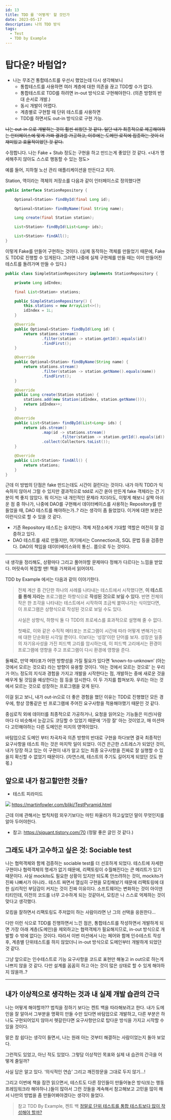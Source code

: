 ```yaml
---
id: 13
title: TDD 를 '어떻게' 할 것인가
date: 2023-05-17
description: 나의 TDD 방식
tags:
  - Test
  - TDD by Example
---
```


# 탑다운? 바텀업?

- 나는 무조건 통합테스트를 우선시 했었는데 다시 생각해보니
  - 통합테스트를 사용하면 여러 계층에 대한 의존을 끊고 TDD할 수가 없다.
  - 통합테스트로 TDD를 하려면 in-out 방식으로 구현해야한다. (의존 방향의 반대 순서로 개발.)
  - 동시 개발이 어렵다.
  - 계층별로 구현할 때 단위 테스트를 사용하면
  - TDD를 하면서도 out-in 방식으로 구현 가능.

~~나는  out-in 으로 개발하는 것이 훨씬 쉬웠던 것 같다. 일단 내가 최종적으로 제공해야하는 인터페이스에 맞게 가짜 결과를 가공하고, 이후에는 도메인 로직에 집중하는 것이 더 재미있고 효율적이었던 것 같다.~~

수정합니다.
나는 Fake + Stub 정도는 구현을 하고 만드는게 좋았던 것 같다.
\<내가 명세해주지 않아도 스스로 행동할 수 있는 정도\>

예를 들어, 지하철 노선 관리 애플리케이션을 만든다고 치자.

Station, 역이라는 객체의 저장소를 다음과 같이 인터페이스로 정의했다면

```java
public interface StationRepository {

    Optional<Station> findById(final Long id);

    Optional<Station> findByName(final String name);

    Long create(final Station station);

    List<Station> findById(List<Long> ids);

    List<Station> findAll();
}
```

이렇게 Fake를 만들어 구현하는 것이다. (실제 동작하는 객체를 만들었기 때문에, Fake도 TDD로 진행할 수 있게된다. 그러면 나중에 실제 구현체를 만들 때는 이미 만들어진 테스트를 돌려가며 만들 수 있다.)

```java
public class SimpleStationRepository implements StationRepository {

    private Long idIndex;

    final List<Station> stations;

    public SimpleStationRepository() {
        this.stations = new ArrayList<>();
        idIndex = 1L;
    }

    @Override
    public Optional<Station> findById(Long id) {
        return stations.stream()
                .filter(station -> station.getId().equals(id))
                .findFirst();
    }

    @Override
    public Optional<Station> findByName(String name) {
        return stations.stream()
                .filter(station -> station.getName().equals(name))
                .findFirst();
    }

    @Override
    public Long create(Station station) {
        stations.add(new Station(idIndex, station.getName()));
        return idIndex++;
    }

    @Override
    public List<Station> findById(List<Long> ids) {
        return ids.stream()
                .map(id -> stations.stream()
                        .filter(station -> station.getId().equals(id)).findFirst().orElseThrow())
                .collect(Collectors.toList());
    }

    @Override
    public List<Station> findAll() {
        return stations;
    }
}

```

근데 이 방법의 단점은 fake 만드는데도 시간이 걸린다는 것이다. 내가 아직 TDD가 익숙하지 않아서 그럴 수 있지만 결과적으로 tdd로 시간 쏟아 만든게 fake 객체라는 건 기분이 썩 좋지 않았다.
뭐 이거는 내 개인적인 문제라 치더라도, 이렇게 해보니 살짝 아쉬운 점 중 하나가, 나중에 DAO를 구현해서 데이터베이스를 사용하는 Repository를 만들었을 때, DAO 테스트를 해야하는가..? 라는 생각이 좀 들었었다.
이거에 대한 보완은 이런식으로 할 수 있을 것 같다.

- 기존 Repository 테스트는 유지한다. 객체 저장소에게 기대할 역할은 여전히 잘 검증하고 있다.
- DAO 테스트를 새로 만들지만, 여기에서는 Connection과, SQL 문법 등을 검증한다. DAO의 책임을 데이터베이스와의 통신.. 쯤으로 두는 것이다.

---

내 생각을 정리해도, 상황마다 그리고 풀어야할 문제마다 정해가 다르다는 느낌을 받았다.
머릿속이 복잡할 땐! 책을 가져와서 읽어야지.

TDD by Example 에서는 다음과 같이 이야기한다.

> 전체 계산 중 간단한 하나의 사례를 나타내는 테스트에서 시작했다면, **이 테스트를 통해 자라는** 프로그램은 하향식으로 **작성된 것으로 보일 수 있다.** 반면 전체의 작은 한 조각을 나타내는 테스트에서 시작하여 조금씩 붙여나가는 식이었다면, 이 프로그램은 상향식으로 작성된 것으로 보일 수도 있다.
>
> 사실은 상향식, 하향식 둘 다 TDD의 프로세스를 효과적으로 설명해 줄 수 없다.
>
> 첫째로, 이와 같은 수직적 메타포는 프로그램이 시간에 따라 어떻게 변해가는지에 대한 단순화된 시각일 뿐이다. 이보다는 ‘성장’이란 단어를 보자. 성장은 일종의 자기유사성을 가진 피드백 고리를 암시하는데, 이 피드백 고리에서는 환경이 프로그램에 영향을 주고 프로그램이 다시 환경에 영향을 준다.
>
둘째로, 만약 메타포가 어떤 방향성을 가질 필요가 있다면 ‘known-to-unknown’ (아는 것에서 모르는 것으로) 라는 방향이 유용할 것이다. ‘아는 것에서 모르는 것으로’ 는 우리가 어느 정도의 지식과 경험을 가지고 개발을 시작한다는 점, 개발하는 중에 새로운 것을 배우게 될 것임을 예상한다는 점 등을 암시한다. 이 두 가지를 합쳐보자. 우리는 아는 것에서 모르는 것으로 성장하는 프로그램을 갖게 된다.
>

이걸 읽고 보니, 내가 out-in으로 더 좋은 경험을 했던 이유는
TDD로 진행했던 모든 경우에, 항상 깡통같은 빈 프로그램에 주어진 요구사항을 적용해야했기 때문인 것 같다.

중심로직 외에 데이터를 최종적으로 가공하거나, 요청을 읽어오는 기능들은 미션/사람마다 다 비슷해서
눈감고도 코딩할 수 있었기 때문에 ‘가장 잘’ 아는 것이었고,
매 미션마다 고민해야하는 다른 도메인은 미지의 영역이었다.

바텀업으로 도메인 부터 차곡차곡 의존 방향의 반대로 구현을 하다보면 결국 최종적인 요구사항을 테스트 하는 것은 마지막 일이 되었다.
이건 은근한 스트레스가 되었던 것이, 내가 당장 하고 있는 이 구현이
내가 알고 있는 최종 요구사항을 진짜로 잘 실행할 수 있을지 확신할 수 없었기 때문이다.
(자연스레, 테스트의 주기도 길어지게 되었던 것도 한 몫.)

## 앞으로 내가 참고할만한 것들?

- 테스트 피라미드

![](https://martinfowler.com/bliki/images/testPyramid/test-pyramid.png)
https://martinfowler.com/bliki/TestPyramid.html

근데 이에 관해서는 법칙처럼 외우기보다는 마틴 파울러가 하고싶었던 말이 무엇인지를 알아 두어야한다.
- 참고: https://sjquant.tistory.com/70 (정말 좋은 글인 것 같다.)


## 그래도 내가 고수하고 싶은 것: Sociable test

나는 협력객체와 함께 검증하는 sociable test를 더 선호하게 되었다.
테스트에 자세한 구현이나 협력객체의 명세가 없기 때문에, 리팩토링이 수월해진다는 큰 메리트가 있기 때문이다.
사실 mockito도 필요한 상황이 있지만 되도록 안쓰려하는 것이, mockito가 진짜 나빠서가 아니라..
테스트 짜면서 열심히 구현을 모킹해놨기 때문에 리팩토링에 대한 심리적인 부담감이 커지는 것이 진짜 이유이다. 소프트웨어는 변화하는 것이 아이덴티티인데, 이전의 코드를 너무 고수하게 되는 것같아서, 모킹은 나 스스로 억제하는 것이 맞다고 생각했다.

모킹을 잘하면서 리팩토링도 주저없이 하는 사람이라면 난 그의 선택을 응원한다...

다만 이런 식으로 TDD를 진행하면서 느낀 점은,
통합테스트를 작성하면서 개발하게 되면 가장 아래 계층(도메인)을 제외하고는 협력객체가 필요해지므로, in-out 방식으로 개발할 수 밖에 없다는 것이다. 따라서 이번 미션에서 나는 페어와 함께 인수테스트 작성 후, 계층별 단위테스트를 하지 않았더니 in-out 방식으로 도메인부터 개발하게 되었던 것 같다.

그냥 앞으로는 인수테스트로 기능 요구사항을 코드로 표현만 해놓고 in out으로 하는게 나쁘지 않을 것 같다. 다만 설계를 꼼꼼히 하고 아는 것이 많은 상태로 할 수 있게 해야하지 않을까..?

---


## 내가 이상적으로 생각하는 것과 내 실제 개발 습관의 간극

나는 어떻게 해야할까?? 법칙을 정하기 보다는 켄트 백을 따라해보려고 한다.
내가 도메인을 잘 알아서 그부분을 명확히 만들 수만 있다면 바텀업으로 개발하고,
다른 부분은 하나도 구현되어있지 않아서 헷갈린다면 요구사항만으로 탑다운 방식을 가지고 시작할 수 있을 것이다.

말은 참 쉽다는 생각이 들면서, 나는 원래 아는 것부터 해결하는 사람이었는지 돌아 보았다.

그런적도 있었고, 아닌 적도 있었다.
그렇담 이상적인 목표와 실제 내 습관의 간극을 어떻게 줄일까?

사실 답은 알고 있다.
‘의식적인 연습’ 그리고 깨진창문을 그대로 두지 않기...!

그리고 이번에 책을 잠깐 읽으면서, 테스트도 다른 장인들이 만들어놓은 방식(또는 행동 프레임워크라 해야하나.)들이 많아서 그런 것들을 계속해서 참고해보고 고민을 많이 해서 나만의 방법을 좀 만들어봐야겠다는 생각이 들었다.

> 참고
TDD By Example, 켄트 백
[정말로 단위 테스트를 통합 테스트보다 많이 작성해야 할까?](https://sjquant.tistory.com/70)

